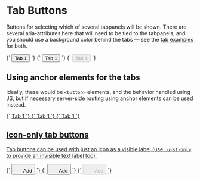 
<Meta title="Atoms/Button/Tab" />

# Tab Buttons

Buttons for selecting which of several tabpanels will be shown. There are several aria-attributes here that will need to be tied to the tabpanels, and you should use a background color behind the tabs — see the [tab examples](/docs/ui-navigation-tabs--tabs) for both.

<Canvas>
  <Story
    name="Tab"
    parameters={{ 
      zeplinLink: [
        {
          name: "base",
          link: "https://app.zeplin.io/styleguide/63079b90d0bf4a646c46c227/components?coid=640094a81f046353009612ce"
        },
        {
          name: "hover",
          link: "https://app.zeplin.io/styleguide/63079b90d0bf4a646c46c227/components?coid=640094b16e5d7140eb0735c8"
        },
        {
          name: "active",
          link: "https://app.zeplin.io/styleguide/63079b90d0bf4a646c46c227/components?coid=640094b2d4c5cc51aff0b511"
        },
      ]
    }}
  >
    {`
      <button class="a-button a-button--tab" type="button" role="tab" aria-selected="false" aria-controls="tab-panel-1" id="tab-1" tabindex="-1">
        Tab 1
      </button>
    `}
  </Story>
  <Story name="Tab [aria-selected]" parameters={{ zeplinLink: "https://app.zeplin.io/styleguide/63079b90d0bf4a646c46c227/components?coid=640094b52890b84043f89ba4" }}>
    {`
      <button class="a-button a-button--tab" type="button" role="tab" aria-selected="true" aria-controls="tab-panel-1" id="tab-1" tabindex="-1">
        Tab 1
      </button>
    `}
  </Story>
  <Story name="Tab [disabled]" parameters={{ zeplinLink: "https://app.zeplin.io/styleguide/63079b90d0bf4a646c46c227/components?coid=640094b30ee0b5408ad023fd" }}>
    {`
      <button class="a-button a-button--tab" type="button" role="tab" aria-selected="false" disabled aria-controls="tab-panel-1" id="tab-1" tabindex="-1">
        Tab 1
      </button>
    `}
  </Story>
</Canvas>

## Using anchor elements for the tabs

Ideally, these would be `<button>` elements, and the behavior handled using JS, but if necessary server-side routing using anchor elements can be used instead.

<Canvas>
  <Story
    name="Tab anchor"
    parameters={{ 
      zeplinLink: [
        {
          name: "base",
          link: "https://app.zeplin.io/styleguide/63079b90d0bf4a646c46c227/components?coid=640094a81f046353009612ce"
        },
        {
          name: "hover",
          link: "https://app.zeplin.io/styleguide/63079b90d0bf4a646c46c227/components?coid=640094b16e5d7140eb0735c8"
        },
        {
          name: "active",
          link: "https://app.zeplin.io/styleguide/63079b90d0bf4a646c46c227/components?coid=640094b2d4c5cc51aff0b511"
        },
      ]
    }}
  >
    {`
      <a href="/" class="a-button a-button--tab" role="tab" aria-selected="false" aria-controls="tab-panel-1" id="tab-1" tabindex="-1">
        Tab 1
      </button>
    `}
  </Story>
  <Story name="Tab anchor [aria-selected]"  parameters={{ zeplinLink: "https://app.zeplin.io/styleguide/63079b90d0bf4a646c46c227/components?coid=640094b52890b84043f89ba4" }}>
    {`
      <a href="/" class="a-button a-button--tab" role="tab" aria-selected="true" aria-controls="tab-panel-1" id="tab-1" tabindex="-1">
        Tab 1
      </button>
    `}
  </Story>
  <Story name="Tab anchor [disabled]" parameters={{ zeplinLink: "https://app.zeplin.io/styleguide/63079b90d0bf4a646c46c227/components?coid=640094b30ee0b5408ad023fd" }}>
    {`
      <a href="/" class="a-button a-button--tab" role="tab" aria-selected="false" aria-disabled="true" aria-controls="tab-panel-1" id="tab-1" tabindex="-1">
        Tab 1
      </button>
    `}
  </Story>
</Canvas>

## Icon-only tab buttons

Tab buttons can be used with just an icon as a visible label (use `.u-st-only` to provide an invisible text label too).

<Canvas>
  <Story
    name="Tab (icon-only)"
    parameters={{ 
      zeplinLink: [
        {
          name: "base",
          link: "https://app.zeplin.io/styleguide/63079b90d0bf4a646c46c227/components?coid=640094a9a2dc7d52db2d8834"
        },
        {
          name: "hover",
          link: "https://app.zeplin.io/styleguide/63079b90d0bf4a646c46c227/components?coid=640094af9a3e7840645a63a9"
        },
        {
          name: "active",
          link: "https://app.zeplin.io/styleguide/63079b90d0bf4a646c46c227/components?coid=640094b06c8c26529c784569"
        },
      ]
    }}
  >
    {`
      <button class="a-button a-button--tab" type="button" role="tab" aria-selected="false" aria-controls="tab-panel-1" id="tab-1" tabindex="-1">
        <svg width="20" height="20" class="a-icon a-icon--m" aria-hidden="true" focusable="false">
          <use xlink:href="${icons}#icon-plus"></use>
        </svg>
        <span class="u-sr-only">Add</span>
      </button>
    `}
  </Story>
  <Story name="Tab (icon-only) [aria-selected]" parameters={{ zeplinLink: "https://app.zeplin.io/styleguide/63079b90d0bf4a646c46c227/components?coid=640094ac4e82263ff99ce71b" }}>
    {`
      <button class="a-button a-button--tab" type="button" role="tab" aria-selected="true" aria-controls="tab-panel-1" id="tab-1" tabindex="-1">
        <svg width="20" height="20" class="a-icon a-icon--m" aria-hidden="true" focusable="false">
          <use xlink:href="${icons}#icon-plus"></use>
        </svg>
        <span class="u-sr-only">Add</span>
      </button>
    `}
  </Story>
  <Story name="Tab (icon-only) [disabled]" parameters={{ zeplinLink: "https://app.zeplin.io/styleguide/63079b90d0bf4a646c46c227/components?coid=640094ad19b55352bac88778" }}>
    {`
      <button class="a-button a-button--tab" type="button" role="tab" aria-selected="false" disabled aria-controls="tab-panel-1" id="tab-1" tabindex="-1">
        <svg width="20" height="20" class="a-icon a-icon--m" aria-hidden="true" focusable="false">
          <use xlink:href="${icons}#icon-plus"></use>
        </svg>
        <span class="u-sr-only">Add</span>
      </button>
    `}
  </Story>
</Canvas>
